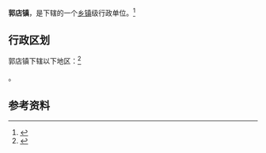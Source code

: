 {{中国乡级行政区|41/01/84/108/000}}

'''郭店镇'''，是{{PRC admin/fullname|41/01/84/108/000|3}}下辖的一个[[乡镇|乡镇]]级行政单位。<ref>{{PRC admin/ref sgc|{{PRC admin/parent|41/01/84/108/000}}}}</ref>

== 行政区划 ==

郭店镇下辖以下地区：<ref>{{PRC admin/ref sgc|41/01/84/108/000}}</ref>

{{PRC admin/children|41/01/84/108/000}}。

== 参考资料 ==

{{reflist}}

{{行政区划小作品}}
{{PRC admin/navcat|41/01/84/108/000}}